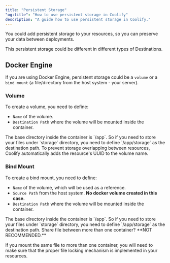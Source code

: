 ```yaml
---
title: "Persistent Storage"
"og:title": "How to use persistent storage in Coolify"
description: "A guide how to use persistent storage in Coolify."
---
```


You could add persistent storage to your resources, so you can preserve your data between deployments.

This persistent storage could be different in different types of Destinations.

## Docker Engine

If you are using Docker Engine, persistent storage could be a `volume` or a `bind mount` (a file/directory from the host system - your server).

### Volume

To create a volume, you need to define:

- `Name` of the volume.
- `Destination Path` where the volume will be mounted inside the container.

<Warning>
  The base directory inside the container is `/app`. So if you need to store
  your files under `storage` directory, you need to define `/app/storage` as the
  destination path.
</Warning>

<Tip>
  To prevent storage overlapping between resources, Coolify automatically adds
  the resource's UUID to the volume name.
</Tip>

### Bind Mount

To create a bind mount, you need to define:

- `Name` of the volume, which will be used as a reference.
- `Source Path` from the host system. **No docker volume created in this case.**
- `Destination Path` where the volume will be mounted inside the container.

<Warning>
  The base directory inside the container is `/app`. So if you need to store
  your files under `storage` directory, you need to define `/app/storage` as the
  destination path.
</Warning>

<Warning>
Share file between more than one container? **NOT RECOMMENDED.**

If you mount the same file to more than one container, you will need to make sure that the proper file locking mechanism is implemented in your resources.

</Warning>
